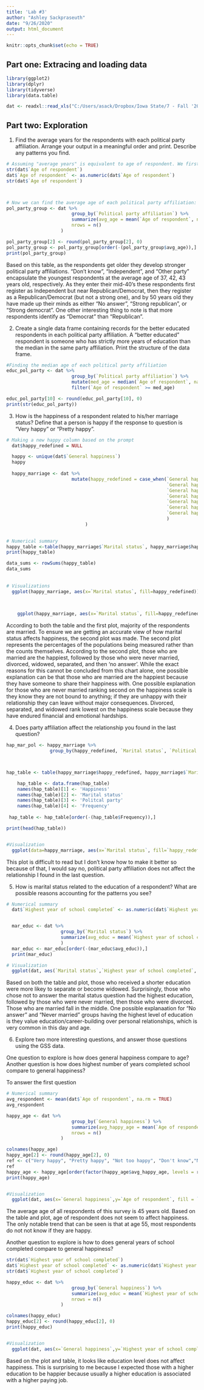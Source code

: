 ```yaml
---
title: 'Lab #3'
author: "Ashley Sackpraseuth"
date: "9/26/2020"
output: html_document
---
```


```r
knitr::opts_chunk$set(echo = TRUE)
```

## Part one: Extracing and loading data

```r
library(ggplot2)
library(dplyr)
library(tidyverse)
library(data.table)

dat <- readxl::read_xls("C:/Users/asack/Dropbox/Iowa State/7 - Fall '20/DS 202/ds202_lab3/GSS.xls")
```

## Part two: Exploration 

1. Find the average years for the respondents with each political party affiliation. Arrange your output in a meaningful order and print. Describe any patterns you find.



```r
# Assuming "average years" is equivalent to age of respondent. We first have to convert the 'Age of respondent'  column to numeric to perform statistical functions on it: 
str(dat$`Age of respondent`)
dat$`Age of respondent` <- as.numeric(dat$`Age of respondent`)
str(dat$`Age of respondent`)



# Now we can find the average age of each political party affiliation: 
pol_party_group <- dat %>%
                        group_by(`Political party affiliation`) %>% 
                        summarize(avg_age = mean(`Age of respondent`, na.rm=TRUE),
                        nrows = n()
                    )

pol_party_group[2] <- round(pol_party_group[2], 0)
pol_party_group <- pol_party_group[order(-(pol_party_group$avg_age)),]
print(pol_party_group)
```
Based on this table, as the respondents get older they develop stronger political party affiliations. "Don't know", "Independent", and "Other party" encapsulate the youngest respondents at the average age of 37, 42, 43 years old, respectively. As they enter their mid-40's these respondents first register as Independent but near Republican/Democrat, then they register as a Republican/Democrat (but not a strong one), and by 50 years old they have made up their minds as either "No answer", "Strong republican", or "Strong democrat". One other interesting thing to note is that more respondents identify as "Democrat" than "Republican". 


2. Create a single data frame containing records for the better educated respondents in each political party affiliation. A “better educated” respondent is someone who has strictly more years of education than the median in the same party affiliation. Print the structure of the data frame.


```r
#Finding the median age of each political party affiliation
educ_pol_party <- dat %>%
                        group_by(`Political party affiliation`) %>% 
                        mutate(med_age = median(`Age of respondent`, na.rm=TRUE)) %>%
                        filter(`Age of respondent` >= med_age)

educ_pol_party[10] <- round(educ_pol_party[10], 0)
print(str(educ_pol_party))
```

3. How is the happiness of a respondent related to his/her marriage status? Define that a person is happy if the response to question is “Very happy” or “Pretty happy”.

```r
  
# Making a new happy column based on the prompt 
  dat$happy_redefined = NULL

  happy <- unique(dat$`General happiness`)
  happy
  
  happy_marriage <- dat %>%
                        mutate(happy_redefined = case_when(`General happiness` == 'Not too happy' ~ "Not happy",
                                                           `General happiness` == 'Pretty happy' ~ "Happy",
                                                           `General happiness` == 'Very happy' ~ "Happy",
                                                           `General happiness` == 'No answer' ~ "No answer",
                                                           `General happiness` == 'Very happy' ~ "Happy",
                                                           `General happiness` == "Don't know" ~ "Don't know",
                                                           `General happiness` == 'Not applicable' ~ "Not-applicable",
                                                           )
                             )

  
# Numerical summary 
happy_table <-table(happy_marriage$`Marital status`, happy_marriage$happy_redefined)
print(happy_table)

data_sums <- rowSums(happy_table)
data_sums
    
    
# Visualizations 
  ggplot(happy_marriage, aes(x=`Marital status`, fill=happy_redefined)) + geom_bar() + ggtitle("Happiness of Marital Statuses") + xlab("Marital status") + ylab("Count") 

  
  
    ggplot(happy_marriage, aes(x=`Marital status`, fill=happy_redefined)) + geom_bar(position = 'fill') + ggtitle("Happiness of Marital Statuses Proportion") + xlab("Marital status") + ylab("Count") 
```

According to both the table and the first plot, majority of the respondents are married. To ensure we are getting an accurate view of how marital status affects happiness, the second plot was made. The second plot represents the percentages of the populations being measured rather than the counts themselves. According to the second plot, those who are married are the happiest, followed by those who were never married, divorced, widowed, separated, and then 'no answer'. While the exact reasons for this cannot be concluded from this chart alone, one possible explanation can be that those who are married are the happiest because they have someone to share their happiness with. One possible explanation for those who are never married ranking second on the happiness scale is they know they are not bound to anything; if they are unhappy with their relationship they can leave without major consequences. Divorced, separated, and widowed rank lowest on the happiness scale because they have endured financial and emotional hardships.

4. Does party affiliation affect the relationship you found in the last question?
```r
hap_mar_pol <- happy_marriage %>% 
                group_by(happy_redefined, `Marital status`, `Political party affiliation`)



hap_table <- table(happy_marriage$happy_redefined, happy_marriage$`Marital status`, happy_marriage$`Political party affiliation`)

    hap_table <- data.frame(hap_table)
    names(hap_table)[1] <- 'Happiness' 
    names(hap_table)[2] <- 'Marital status'
    names(hap_table)[3] <- 'Politcal party'
    names(hap_table)[4] <- 'Frequency'
    
 hap_table <- hap_table[order(-(hap_table$Frequency)),]   

print(head(hap_table))


#Visualization
  ggplot(data=happy_marriage, aes(x=`Marital status`, fill=`happy_redefined`)) + geom_bar(stat="count",position=position_dodge())+ facet_grid(`Political party affiliation`~.)
```

This plot is difficult to read but I don't know how to make it better so because of that, I would say no, political party affiliation does not affect the relationship I found in the last question. 


5. How is marital status related to the education of a respondent? What are possible reasons accounting for the patterns you see?

```r
# Numerical summary
  dat$`Highest year of school completed` <- as.numeric(dat$`Highest year of school completed`)


  mar_educ <- dat %>%
                    group_by(`Marital status`) %>% 
                    summarize(avg_educ = mean(`Highest year of school completed`, na.rm=TRUE)
                    )
  mar_educ <- mar_educ[order(-(mar_educ$avg_educ)),]
  print(mar_educ)

# Visualization
  ggplot(dat, aes(`Marital status`,`Highest year of school completed`, fill=`Marital status`)) + geom_boxplot() + ggtitle("Education level of Marital Statuses")
````

Based on both the table and plot, those who received a shorter education were more likey to separate or become widowed. Surprisingly, those who chose not to answer the marital status question had the highest education, followed by those who were never married, then those who were divorced. Those who are married fall in the middle. One possible explanaation for "No answer" and "Never married" groups having the highest level of education is they value education/career-building over personal relationships, which is very common in this day and age. 



6. Explore two more interesting questions, and answer those questions using the GSS data.

One question to explore is how does general happiness compare to age? Another question is how does highest number of years completed school compare to general happiness? 

To answer the first question 
```r
# Numerical summary
avg_respondent <- mean(dat$`Age of respondent`, na.rm = TRUE)
avg_respondent

happy_age <- dat %>%
                        group_by(`General happiness`) %>% 
                        summarize(avg_happy_age = mean(`Age of respondent`, na.rm=TRUE),
                        nrows = n()
                    )

colnames(happy_age)
happy_age[2] <- round(happy_age[2], 0)
ref <- c("Very happy", "Pretty happy", "Not too happy", "Don't know","No answer", "Not applicable")
ref
happy_age <- happy_age[order(factor(happy_age$avg_happy_age, levels = ref)),]
print(happy_age)


#Visualization
  ggplot(dat, aes(x=`General happiness`,y=`Age of respondent`, fill = `General happiness`)) + geom_boxplot() + ggtitle("Age vs. General Happiness")
```

The average age of all respondents of this survey is 45 years old. Based on the table and plot, age of respondent does not seem to affect happiness. The only notable trend that can be seen is that at age 55, most respondents do not not know if they are happy. 



Another question to explore is how to does general years of school completed compare to general happiness? 
```r
str(dat$`Highest year of school completed`)
dat$`Highest year of school completed` <- as.numeric(dat$`Highest year of school completed`)
str(dat$`Highest year of school completed`)

happy_educ <- dat %>%
                        group_by(`General happiness`) %>% 
                        summarize(avg_educ = mean(`Highest year of school completed`, na.rm=TRUE),
                        nrows = n()
                    )

colnames(happy_educ)
happy_educ[2] <- round(happy_educ[2], 0)
print(happy_educ)


#Visualization
  ggplot(dat, aes(x=`General happiness`,y=`Highest year of school completed`, fill = `General happiness`)) + geom_boxplot() + ggtitle("Age vs. General Happiness")
```

Based on the plot and table, it looks like education level does not affect happiness. This is surprising to me because I expected those with a higher education to be happier because usually a higher education is associated with a higher paying job. 



